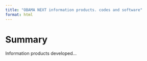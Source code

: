 ```yaml
---
title: "OBAMA NEXT information products. codes and software"
format: html
---
```


# Summary

Information products developed...

